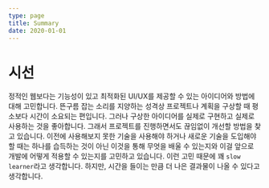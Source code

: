 ```yaml
---
type: page
title: Summary
date: 2020-01-01
---
```


# 시선

정적인 웹보다는 기능성이 있고 최적화된 UI/UX를 제공할 수 있는 아이디어와 방법에
대해 고민합니다. 뜬구름 잡는 소리를 지양하는 성격상 프로젝트나 계획을 구상할 때
평소보다 시간이 소요되는 편입니다. 그러나 구상한 아이디어를 실제로 구현하고
실제로 사용하는 것을 좋아합니다. 그래서 프로젝트를 진행하면서도 끊임없이
개선할 방법을 찾고 있습니다. 이전에 사용해보지 못한 기술을 사용해야 하거나
새로운 기술을 도입해야 할 때는 하나를 습득하는 것이 아닌 이것을 통해
무엇을 배울 수 있는지와 이걸 앞으로 개발에 어떻게 적용할 수 있는지를
고민하고 있습니다. 이런 고민 때문에 꽤 `slow learner`라고 생각합니다.
하지만, 시간을 들이는 만큼 더 나은 결과물이 나올 수 있다고 생각합니다.
